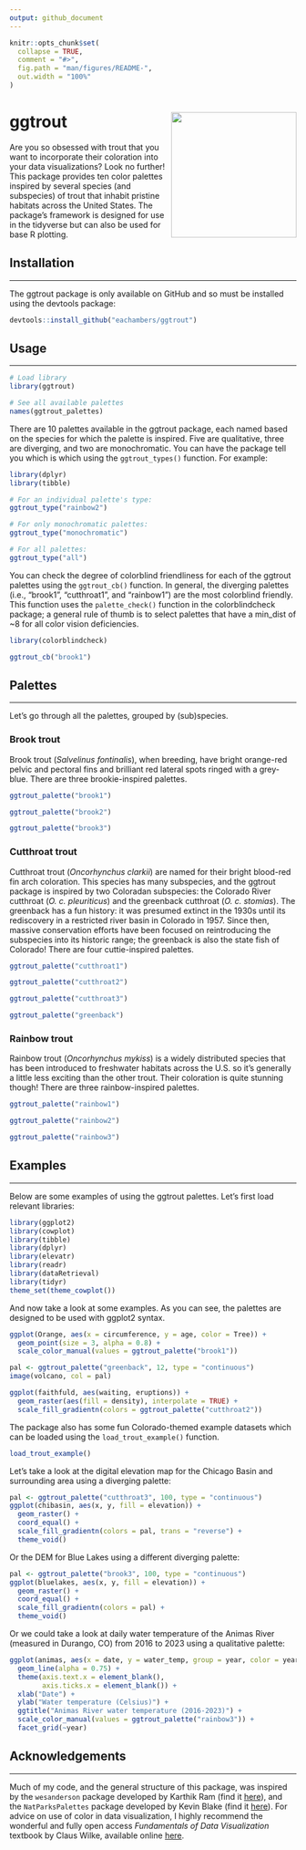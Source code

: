 ```yaml
---
output: github_document
---
```


<!-- README.md is generated from README.Rmd. Please edit that file -->

```r
knitr::opts_chunk$set(
  collapse = TRUE,
  comment = "#>",
  fig.path = "man/figures/README-",
  out.width = "100%"
)
```

# ggtrout <img src="man/figures/logo.png" align="right" height="220"/>

Are you so obsessed with trout that you want to incorporate their coloration into your data visualizations? Look no further! This package provides ten color palettes inspired by several species (and subspecies) of trout that inhabit pristine habitats across the United States. The package's framework is designed for use in the tidyverse but can also be used for base R plotting.

## Installation

------------------------------------------------------------------------

The ggtrout package is only available on GitHub and so must be installed using the devtools package:

``` r
devtools::install_github("eachambers/ggtrout")
```

## Usage

------------------------------------------------------------------------

```r
# Load library
library(ggtrout)

# See all available palettes
names(ggtrout_palettes)
```

There are 10 palettes available in the ggtrout package, each named based on the species for which the palette is inspired. Five are qualitative, three are diverging, and two are monochromatic. You can have the package tell you which is which using the `ggtrout_types()` function. For example:

```r
library(dplyr)
library(tibble)

# For an individual palette's type:
ggtrout_type("rainbow2")

# For only monochromatic palettes:
ggtrout_type("monochromatic")

# For all palettes:
ggtrout_type("all")
```

You can check the degree of colorblind friendliness for each of the ggtrout palettes using the `ggtrout_cb()` function. In general, the diverging palettes (i.e., "brook1", "cutthroat1", and "rainbow1") are the most colorblind friendly. This function uses the `palette_check()` function in the colorblindcheck package; a general rule of thumb is to select palettes that have a min_dist of \~8 for all color vision deficiencies.

```r
library(colorblindcheck)

ggtrout_cb("brook1")
```

## Palettes

------------------------------------------------------------------------

Let's go through all the palettes, grouped by (sub)species.

### Brook trout

Brook trout (*Salvelinus fontinalis*), when breeding, have bright orange-red pelvic and pectoral fins and brilliant red lateral spots ringed with a grey-blue. There are three brookie-inspired palettes.

```r
ggtrout_palette("brook1")
```

```r
ggtrout_palette("brook2")
```

```r
ggtrout_palette("brook3")
```

### Cutthroat trout

Cutthroat trout (*Oncorhynchus clarkii*) are named for their bright blood-red fin arch coloration. This species has many subspecies, and the ggtrout package is inspired by two Coloradan subspecies: the Colorado River cutthroat (*O. c. pleuriticus*) and the greenback cutthroat (*O. c. stomias*). The greenback has a fun history: it was presumed extinct in the 1930s until its rediscovery in a restricted river basin in Colorado in 1957. Since then, massive conservation efforts have been focused on reintroducing the subspecies into its historic range; the greenback is also the state fish of Colorado! There are four cuttie-inspired palettes.

```r
ggtrout_palette("cutthroat1")
```

```r
ggtrout_palette("cutthroat2")
```

```r
ggtrout_palette("cutthroat3")
```

```r
ggtrout_palette("greenback")
```

### Rainbow trout

Rainbow trout (*Oncorhynchus mykiss*) is a widely distributed species that has been introduced to freshwater habitats across the U.S. so it's generally a little less exciting than the other trout. Their coloration is quite stunning though! There are three rainbow-inspired palettes.

```r
ggtrout_palette("rainbow1")
```

```r
ggtrout_palette("rainbow2")
```

```r
ggtrout_palette("rainbow3")
```

## Examples

------------------------------------------------------------------------

Below are some examples of using the ggtrout palettes. Let's first load relevant libraries:

```r
library(ggplot2)
library(cowplot)
library(tibble)
library(dplyr)
library(elevatr)
library(readr)
library(dataRetrieval)
library(tidyr)
theme_set(theme_cowplot())
```

And now take a look at some examples. As you can see, the palettes are designed to be used with ggplot2 syntax.

```r
ggplot(Orange, aes(x = circumference, y = age, color = Tree)) +
  geom_point(size = 3, alpha = 0.8) +
  scale_color_manual(values = ggtrout_palette("brook1"))

pal <- ggtrout_palette("greenback", 12, type = "continuous")
image(volcano, col = pal)

ggplot(faithfuld, aes(waiting, eruptions)) +
  geom_raster(aes(fill = density), interpolate = TRUE) +
  scale_fill_gradientn(colors = ggtrout_palette("cutthroat2"))
```

The package also has some fun Colorado-themed example datasets which can be loaded using the `load_trout_example()` function. 

```r
load_trout_example()
```

Let's take a look at the digital elevation map for the Chicago Basin and surrounding area using a diverging palette:

```r
pal <- ggtrout_palette("cutthroat3", 100, type = "continuous")
ggplot(chibasin, aes(x, y, fill = elevation)) +
  geom_raster() +
  coord_equal() +
  scale_fill_gradientn(colors = pal, trans = "reverse") +
  theme_void()
```

Or the DEM for Blue Lakes using a different diverging palette:

```r
pal <- ggtrout_palette("brook3", 100, type = "continuous")
ggplot(bluelakes, aes(x, y, fill = elevation)) +
  geom_raster() +
  coord_equal() +
  scale_fill_gradientn(colors = pal) +
  theme_void()
```

Or we could take a look at daily water temperature of the Animas River (measured in Durango, CO) from 2016 to 2023 using a qualitative palette:

```r
ggplot(animas, aes(x = date, y = water_temp, group = year, color = year)) +
  geom_line(alpha = 0.75) +
  theme(axis.text.x = element_blank(),
        axis.ticks.x = element_blank()) +
  xlab("Date") +
  ylab("Water temperature (Celsius)") +
  ggtitle("Animas River water temperature (2016-2023)") +
  scale_color_manual(values = ggtrout_palette("rainbow3")) +
  facet_grid(~year)
```

## Acknowledgements

------------------------------------------------------------------------

Much of my code, and the general structure of this package, was inspired by the `wesanderson` package developed by Karthik Ram (find it [here](https://github.com/karthik/wesanderson)), and the `NatParksPalettes` package developed by Kevin Blake (find it [here](https://github.com/kevinsblake/NatParksPalettes)). For advice on use of color in data visualization, I highly recommend the wonderful and fully open access *Fundamentals of Data Visualization* textbook by Claus Wilke, available online [here](https://clauswilke.com/dataviz/).
